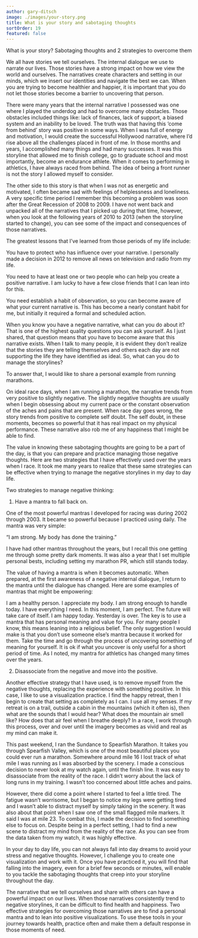 ```yaml
---
author: gary-ditsch
image: ./images/your-story.png
title: What is your story and sabotaging thoughts
sortOrder: 19
featured: false
---
```


What is your story? Sabotaging thoughts and 2 strategies to overcome them

We all have stories we tell ourselves. The internal dialogue we use to narrate our lives. Those stories have a strong impact on how we view the world and ourselves. The narratives create characters and setting in our minds, which we insert our identities and navigate the best we can. When you are trying to become healthier and happier, it is important that you do not let those stories become a barrier to uncovering that person.

There were many years that the internal narrative I possessed was one where I played the underdog and had to overcome many obstacles. Those obstacles included things like: lack of finances, lack of support, a biased system and an inability to be loved. The truth was that having this ‘come from behind’ story was positive in some ways. When I was full of energy and motivation, I would create the successful Hollywood narrative, where I’d rise above all the challenges placed in front of me. In those months and years, I accomplished many things and had many successes. It was this storyline that allowed me to finish college, go to graduate school and most importantly, become an endurance athlete. When it comes to performing in athletics, I have always raced from behind. The idea of being a front runner is not the story I allowed myself to consider.

The other side to this story is that when I was not as energetic and motivated, I often became sad with feelings of helplessness and loneliness. A very specific time period I remember this becoming a problem was soon after the Great Recession of 2008 to 2009. I have not went back and unpacked all of the narratives that I picked up during that time, however, when you look at the following years of 2010 to 2013 (when the storyline started to change), you can see some of the impact and consequences of those narratives.

The greatest lessons that I’ve learned from those periods of my life include:

You have to protect who has influence over your narrative. I personally made a decision in 2012 to remove all news on television and radio from my life.

You need to have at least one or two people who can help you create a positive narrative. I am lucky to have a few close friends that I can lean into for this.

You need establish a habit of observation, so you can become aware of what your current narrative is. This has become a nearly constant habit for me, but initially it required a formal and scheduled action.

When you know you have a negative narrative, what can you do about it? That is one of the highest quality questions you can ask yourself. As I just shared, that question means that you have to become aware that this narrative exists. When I talk to many people, it is evident they don’t realize that the stories they are telling themselves and others each day are not supporting the life they have identified as ideal. So, what can you do to manage the storylines?

To answer that, I would like to share a personal example from running marathons.

On ideal race days, when I am running a marathon, the narrative trends from very positive to slightly negative. The slightly negative thoughts are usually when I begin obsessing about my current pace or the constant observation of the aches and pains that are present. When race day goes wrong, the story trends from positive to complete self doubt. The self doubt, in these moments, becomes so powerful that it has real impact on my physical performance. These narrative also rob me of any happiness that I might be able to find.

The value in knowing these sabotaging thoughts are going to be a part of the day, is that you can prepare and practice managing those negative thoughts. Here are two strategies that I have effectively used over the years when I race. It took me many years to realize that these same strategies can be effective when trying to manage the negative storylines in my day to day life.

Two strategies to manage negative thinking: 

1. Have a mantra to fall back on.

One of the most powerful mantras I developed for racing was during 2002 through 2003. It became so powerful because I practiced using daily. The mantra was very simple:

“I am strong. My body has done the training.”

I have had other mantras throughout the years, but I recall this one getting me through some pretty dark moments. It was also a year that I set multiple personal bests, including setting my marathon PR, which still stands today.

The value of having a mantra is when it becomes automatic. When prepared, at the first awareness of a negative internal dialogue, I return to the mantra until the dialogue has changed. Here are some examples of mantras that might be empowering:

I am a healthy person. I appreciate my body.
I am strong enough to handle today. I have everything I need.
In this moment, I am perfect. The future will take care of itself.
I am happy today. Yesterday is over.
The key is to use a mantra that has personal meaning and value for you. For many people I know, this means leaning into a religious belief. The only suggestion I would make is that you don’t use someone else’s mantra because it worked for them. Take the time and go through the process of uncovering something of meaning for yourself. It is ok if what you uncover is only useful for a short period of time. As I noted, my mantra for athletics has changed many times over the years.

2. Disassociate from the negative and move into the positive.

Another effective strategy that I have used, is to remove myself from the negative thoughts, replacing the experience with something positive. In this case, I like to use a visualization practice. I find the happy retreat, then I begin to create that setting as completely as I can. I use all my senses. If my retreat is on a trail, outside a cabin in the mountains (which it often is), then what are the sounds that I would hear? What does the mountain air smell like? How does that air feel when I breathe deeply? In a race, I work through this process, over and over until the imagery becomes as vivid and real as my mind can make it.

This past weekend, I ran the Sundance to Spearfish Marathon. It takes you through Spearfish Valley, which is one of the most beautiful places you could ever run a marathon. Somewhere around mile 16 I lost track of what mile I was running as I was absorbed by the scenery. I made a conscious decision to never look at my watch again, until the finish line. It was easy to disassociate from the reality of the race. I didn’t worry about the lack of long runs in my training. I wasn’t too concerned about little aches and pains.

However, there did come a point where I started to feel a little tired. The fatigue wasn’t worrisome, but I began to notice my legs were getting tired and I wasn’t able to distract myself by simply taking in the scenery. It was also about that point when I saw one of the small flagged mile markers. It said I was at mile 23. To combat this, I made the decision to find something else to focus on. Despite being in a perfect setting, I had to find a new scene to distract my mind from the reality of the race. As you can see from the data taken from my watch, it was highly effective.

In your day to day life, you can not always fall into day dreams to avoid your stress and negative thoughts. However, I challenge you to create one visualization and work with it. Once you have practiced it, you will find that falling into the imagery, even for a brief few seconds or minutes, will enable to you tackle the sabotaging thoughts that creep into your storyline throughout the day.

The narrative that we tell ourselves and share with others can have a powerful impact on our lives. When those narratives consistently trend to negative storylines, it can be difficult to find health and happiness. Two effective strategies for overcoming those narratives are to find a personal mantra and to lean into positive visualizations. To use these tools in your journey towards health, practice often and make them a default response in those moments of need.
